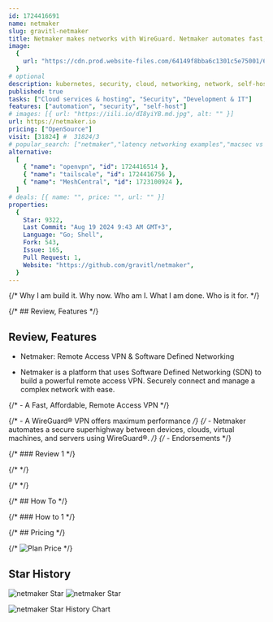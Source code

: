 ```yaml
---
id: 1724416691
name: netmaker
slug: gravitl-netmaker
title: Netmaker makes networks with WireGuard. Netmaker automates fast, secure, and distributed virtual networks.
image:
  {
    url: "https://cdn.prod.website-files.com/64149f8bba6c1301c5e75001/666c4733f231b751470509a3_remote%20access%20(3).webp",
  }
# optional
description: kubernetes, security, cloud, networking, network, self-hosted, vpn, mesh, vpn-server, k8s, wireguard, virtual-network, devsecops, zero-trust, wireguard-vpn, wg-quick, virtual-networking, wireguard-ui,  ,
published: true
tasks: ["Cloud services & hosting", "Security", "Development & IT"]
features: ["automation", "security", "self-host"]
# images: [{ url: "https://iili.io/dI8yiYB.md.jpg", alt: "" }]
url: https://netmaker.io
pricing: ["OpenSource"]
visit: [31824] #  31824/3
# popular_search: ["netmaker","latency networking examples","macsec vs ipsec","tailscale vs other vpn","tailscale vs zerotier"]
alternative:
  [
    { "name": "openvpn", "id": 1724416514 },
    { "name": "tailscale", "id": 1724416756 },
    { "name": "MeshCentral", "id": 1723100924 },
  ]
# deals: [{ name: "", price: "", url: "" }]
properties:
  {
    Star: 9322,
    Last Commit: "Aug 19 2024 9:43 AM GMT+3",
    Language: "Go; Shell",
    Fork: 543,
    Issue: 165,
    Pull Request: 1,
    Website: "https://github.com/gravitl/netmaker",
  }
---
```


{/* Why I am build it. Why now. Who am I. What I am done. Who is it for. */}

{/* ## Review, Features */}

## Review, Features

- Netmaker: Remote Access VPN & Software Defined Networking

- Netmaker is a platform that uses Software Defined Networking (SDN) to build a powerful remote access VPN. Securely connect and manage a complex network with ease.

{/* - A Fast, Affordable, Remote Access VPN */}

{/* - A WireGuard® VPN offers maximum performance */}
{/* - Netmaker automates a secure superhighway between devices, clouds, virtual machines, and servers using WireGuard®. */}
{/* - Endorsements */}

{/* ### Review 1 */}

{/* <DetailYoutube videoId="" startTime={0} /> */}

{/* <Twitters ids=[] /> */}

{/* ## How To */}

{/* ### How to 1 */}

{/* ## Pricing */}

{/* <Img src="" alt="Plan Price" /> */}

## Star History

![netmaker Star](https://img.shields.io/github/stars/gravitl/netmaker?style=flat%22)
![netmaker Star](https://img.shields.io/github/last-commit/gravitl/netmaker?style=flat%22)

![netmaker Star History Chart](https://api.star-history.com/svg?repos=gravitl/netmaker)
